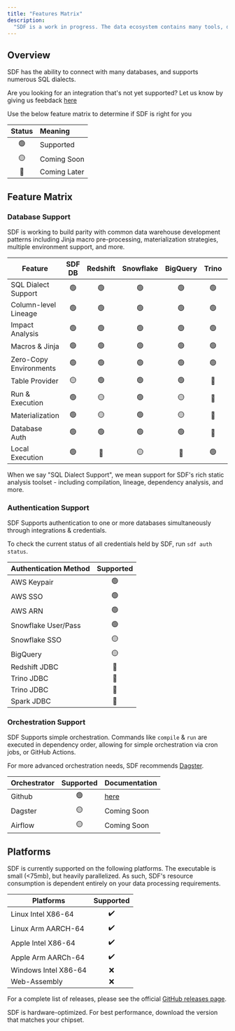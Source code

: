 ```yaml
---
title: "Features Matrix"
description:
  "SDF is a work in progress. The data ecosystem contains many tools, databases, and more to integrate with."
---
```


## Overview
SDF has the ability to connect with many databases, and supports numerous SQL dialects.

Are you looking for an integration that's not yet supported? Let us know by giving us feebdack [here](https://www.sdf.com/support)

Use the below feature matrix to determine if SDF is right for you

| Status | Meaning        | 
|:------:|:---------------|
| 🟢     | Supported      | 
| 🟡     | Coming Soon    | 
| 🔴     | Coming Later   | 


## Feature Matrix

### Database Support
SDF is working to build parity with common data warehouse development patterns including Jinja macro pre-processing, materialization strategies, multiple environment support, and more.

| Feature        | SDF DB | Redshift | Snowflake | BigQuery | Trino | Databricks |
|----------------|:------:|:--------:|:---------:|:--------:|:------:|:-----:|
| SQL Dialect Support | 🟢|   🟢      |   🟢      |   🟢     |   🟢    |   🟡  |
| Column-level Lineage |   🟢   |   🟢      |   🟢      |   🟢     |   🟢    |   🟢  |
| Impact Analysis |   🟢   |   🟢      |   🟢      |   🟢     |   🟢    |   🟡  |
| Macros & Jinja |   🟢   |   🟢      |   🟢      |   🟢     |   🟢    |   🟢  |
| Zero-Copy Environments |   🟢   |   🟢      |   🟢      |   🟢     |   🟢    |   🟡  |
| Table Provider |   🟡   |   🟢      |   🟢      |   🟢     |   🔴    |   🟡  |
| Run & Execution|   🟢   |   🟡      |   🟢      |   🟡     |   🔴    |   🟡  |
| Materialization|   🟢   |   🟡      |   🟢      |   🟡     |   🔴    |   🟡  |
| Database Auth  |   🟢   |   🟢      |   🟢      |   🟢     |   🔴    |   🟡  |
| Local Execution|   🟢   |   🔴      |   🟡      |   🔴     |   🟢    |   🔴  |

<Note>
  When we say "SQL Dialect Support", we mean support for SDF's rich static analysis toolset - including compilation, lineage, dependency analysis, and more.
</Note>

### Authentication Support
SDF Supports authentication to one or more databases simultaneously through integrations & credentials.

To check the current status of all credentials held by SDF, run `sdf auth status`.

| Authentication Method | Supported |
|-----------------------|:---------:|
| AWS Keypair           | 🟢        |
| AWS SSO               | 🟢        |
| AWS ARN               | 🟢        |
| Snowflake User/Pass   | 🟢        |
| Snowflake SSO         | 🟡        |
| BigQuery              | 🟡        |
| Redshift JDBC         | 🔴        |
| Trino JDBC           | 🔴        |
| Trino JDBC            | 🔴        |
| Spark JDBC            | 🔴        |


### Orchestration Support
SDF Supports simple orchestration. Commands like `compile` & `run` are executed in dependency order, allowing for simple orchestration via cron jobs, or GitHub Actions.

For more advanced orchestration needs, SDF recommends [Dagster](https://dagster.com).

| Orchestrator | Supported | Documentation |
|--------------|:---------:|:--------------|
| Github       | 🟢        | [here](https://github.com/sdf-labs/sdf-action) |
| Dagster      | 🟡        | Coming Soon  |
| Airflow      | 🟡        | Coming Soon  |

## Platforms

SDF is currently supported on the following platforms. The executable is small
(\<75mb), but heavily parallelized. As such, SDF's resource consumption is
dependent entirely on your data processing requirements.

| Platforms            | Supported |
| -------------------- | :-------: |
| Linux Intel X86-64   |    ✔️     |
| Linux Arm AARCH-64   |    ✔️     |
| Apple Intel X86-64   |    ✔️     |
| Apple Arm AARCh-64   |    ✔️     |
| Windows Intel X86-64 |    ❌     |
| Web-Assembly         |    ❌     |

For a complete list of releases, please see the official
[GitHub releases page](https://github.com/sdf-labs/sdf-cli/releases).

<Tip>
  SDF is hardware-optimized. For best performance, download the version that
  matches your chipset.
</Tip>
